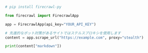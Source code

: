 ```python Python
# pip install firecrawl-py

from firecrawl import FirecrawlApp

app = FirecrawlApp(api_key="YOUR_API_KEY")

# 先進的なボット対策があるサイトではステルスプロキシを使用します
content = app.scrape_url("https://example.com", proxy="stealth")

print(content["markdown"])
```
